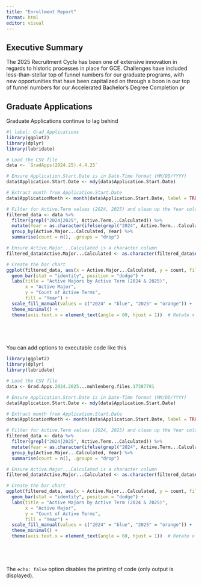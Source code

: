 ---
title: "Enrollment Report"
format: html
editor: visual
---

## Executive Summary

The 2025 Recruitment Cycle has been one of extensive innovation in regards to historic processes in place for GCE. Challenges have included less-than-stellar top of funnel numbers for our graduate programs, with new opportunities that have been capitalized on through a boon in our top of funnel numbers for our Accelerated Bachelor's Degree Completion pr

## Graduate Applications

Graduate Applications continue to lag behind

```{r}
#| label: Grad Applications
library(ggplot2)
library(dplyr)
library(lubridate)

# Load the CSV file
data <- `GradApps(2024.25).4.4.25`

# Ensure Application.Start.Date is in Date-Time format (MM/DD/YYYY)
data$Application.Start.Date <- mdy(data$Application.Start.Date)

# Extract month from Application.Start.Date
data$ApplicationMonth <- month(data$Application.Start.Date, label = TRUE)  

# Filter for Active.Term values (2024, 2025) and clean up the Year column
filtered_data <- data %>%
  filter(grepl("2024|2025", Active.Term...Calculated)) %>%
  mutate(Year = as.character(ifelse(grepl("2024", Active.Term...Calculated), "2024", "2025"))) %>%
  group_by(Active.Major...Calculated, Year) %>%
  summarise(count = n(), .groups = "drop")

# Ensure Active.Major...Calculated is a character column
filtered_data$Active.Major...Calculated <- as.character(filtered_data$Active.Major...Calculated)

# Create the bar chart
ggplot(filtered_data, aes(x = Active.Major...Calculated, y = count, fill = Year)) +
  geom_bar(stat = "identity", position = "dodge") +
  labs(title = "Active Majors by Active Term (2024 & 2025)",
       x = "Active Major",
       y = "Count of Active Terms",
       fill = "Year") +
  scale_fill_manual(values = c("2024" = "blue", "2025" = "orange")) +  
  theme_minimal() +
  theme(axis.text.x = element_text(angle = 60, hjust = 1))  # Rotate x labels for readability



  


```

You can add options to executable code like this

```{r}
library(ggplot2)
library(dplyr)
library(lubridate)

# Load the CSV file
data <- Grad.Apps.2024.2025...muhlenberg.files.17387781

# Ensure Application.Start.Date is in Date-Time format (MM/DD/YYYY)
data$Application.Start.Date <- mdy(data$Application.Start.Date)

# Extract month from Application.Start.Date
data$ApplicationMonth <- month(data$Application.Start.Date, label = TRUE)  

# Filter for Active.Term values (2024, 2025) and clean up the Year column
filtered_data <- data %>%
  filter(grepl("2024|2025", Active.Term...Calculated)) %>%
  mutate(Year = as.character(ifelse(grepl("2024", Active.Term...Calculated), "2024", "2025"))) %>%
  group_by(Active.Major...Calculated, Year) %>%
  summarise(count = n(), .groups = "drop")

# Ensure Active.Major...Calculated is a character column
filtered_data$Active.Major...Calculated <- as.character(filtered_data$Active.Major...Calculated)

# Create the bar chart
ggplot(filtered_data, aes(x = Active.Major...Calculated, y = count, fill = Year)) +
  geom_bar(stat = "identity", position = "dodge") +
  labs(title = "Active Majors by Active Term (2024 & 2025)",
       x = "Active Major",
       y = "Count of Active Terms",
       fill = "Year") +
  scale_fill_manual(values = c("2024" = "blue", "2025" = "orange")) +  
  theme_minimal() +
  theme(axis.text.x = element_text(angle = 60, hjust = 1))  # Rotate x labels for readability



  

```

The `echo: false` option disables the printing of code (only output is displayed).
